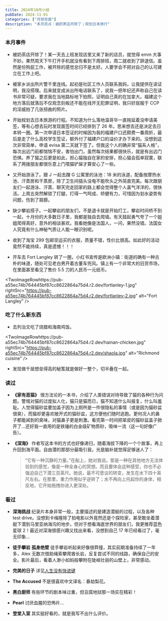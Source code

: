 ```yaml
---
title: 2024年10月小结
pubDate: 2024-11-01
categories: ["月球背面"]
description: "本月亮点：被奶茶店开除了；规划日本旅行"
---
```



### 本月事件

- 被奶茶店开除了！某一天去上班发现店里又来了新的店员，就觉得 emm 大事不妙。果然周天下午打开手机就没有看到下周排班，周二就收到了辞退信。虽然是份狗屁工作，被开除的感觉总归不是太好。人要学会不把对自己的认可建立在工作上吧。

- 被家乡派出所片警千里连线。起初是社区工作人员联系我妈，让我提供在读证明，我没搭理。后来就变成派出所电话联系了，说我一把年纪还声称自己在读书非常可疑，要求我在当地路标地下拍照，证明自己真的在加拿大。福建这个地方落后就落后不仅观念刻板还不能在线开无犯罪证明，我只好屈服于 CCP 的淫威拍了几张扭曲的照片。

- 开始规划去日本旅游的行程。不知道为什么落地温哥华一直拖延着没申请美签，等有心想去玩时发现面签时间已经排到了 26 年。思来想去还是决定去日本转一圈。第一次申请日本签证的时候因为我的福建户口还颇费一番周折，最后是走了什么高校学生签证，额外付了福建户口的溢价才办下来的。没想到这次非常简单，申请 evisa 第二天就下签了。但我这个人的确非常“猫系人格”，每次出远门前都惴惴不安，害怕出门，虽然每次结果都很快乐，就是有出远门恐惧。养了猫之后更是如此，担心猫独自在家的安排，担心猫会孤单寂寞，联系了两拨朋友都很乐意上门喂猫铲屎才算安心了一些。

- 又开始游泳了。跟 J 一起去蹭 G 公寓里的泳池：18 米的泳道，配备按摩热水池、汗蒸房和干蒸房，除了卫生间插头没电不能吹头之外简直完美。每次跟朋友们一起游泳、汗蒸、聊天完走回家的路上都会觉得整个人喜气洋洋的，很快活。上周五突然解锁了打腿，打得一气呵成、矫健有力，可惜因为划水姿势有问题，伤到了肩膀。

- 缺少攀岩搭子。一起攀岩的朋友们，不是退卡就是开始打工，攀岩时间桥不到一起，十月份的大多数日子里，我都是独自去爬墙。有天鼓起勇气夸了一个姐姐爬得真好，意外的相谈甚欢。我看她像是法国人，一问，果然没错。法国女人究竟有什么神秘气质让人能一眼识别呢。

- 收到了淘宝 299 包邮空运买的衣服，质量不错，性价比很高。如此好的活动竟然不能持续，真是遗憾！！！

- 开车去 Fort Langley 转了一圈，小红书宣传是欧洲小镇：街道的确有一种古朴的味道，随处可见老白男开着古董车兜风。镇上有一个非常大的旧货市场，在里面甚至看见了售价 5.5 刀的人民币一元纸币。

<TwoImageRowhttps://pub-a55ec74b764445bf87cc8622864a75d4.r2.dev/fortlanley-1.jpg"
rightSrc="https://pub-a55ec74b764445bf87cc8622864a75d4.r2.dev/fortlanley-2.jpg"
alt="Fort Langley"
/>

### 吃了什么新东西

- 去列治文吃了烧腊和海南鸡饭。

<TwoImageRowhttps://pub-a55ec74b764445bf87cc8622864a75d4.r2.dev/hainan-chicken.jpg"
rightSrc="https://pub-a55ec74b764445bf87cc8622864a75d4.r2.dev/shaola.jpg"
alt="Richmond cuisine"
/>

- 发现做千层想垒得高的秘笈就是做好一整个，切半叠在一起。

### 读过

- **《家有恶猫》** 很方法论的一本书，介绍了人类错误对待导致了猫的各种行为问题。警惕对猫的过度拟人化，猫只是猫而已，猫不知道什么叫报复，什么叫羞耻。人觉得猫砂盆要加盖子因为上厕所是一件很隐私的事情（或是因为猫砂盆很臭），而猫却更喜欢敞开式的猫砂盆，这方便他们随时逃跑。更何况人的鼻子都能闻到的臭味，对猫鼻子更是刺激。看完第一时间把翠皮的猫砂盆盖子掀开了...还好我一直用的是铁锤的白金级矿物质砂，吸味一流（这一句好像广告）。

- **《深海》** 作者写这本书的方式也好像递归，随着海拔下降的一个个故事，再上升回到海平面。自由潜的那部分最吸引我，光是脑补就觉得足够迷人了：
  > “它有一种沉静的力量。”在船上，她对我说。那是一种在其他地方无法体验到的感觉，像是一种全身心的冥想。而且要体会这种感受，你也不必强迫自己下潜三百英尺。她说，最不可思议的转变，发生在水下四十英尺左右。在那里，重力作用似乎逆转了；水不再向上托起你的身体，相反地，它开始拖拽你进入更深处。

### 看过

- **深海挑战** 纪录片本身非常一般，主要描述的是建造潜艇的过程，以及各种 test drive。没想到卡梅隆除了拍电影以外竟然还是个探险家，甚至敢坐着潜艇下潜到马里亚纳海沟的地步。但对于想看海底世界的朋友们，我更推荐蓝色星球 2！最近对深海很感兴趣又找出来看，没想到自己 17 年已经看过了，毫无印象...

- **徒手攀岩** **孤身绝壁** 徒手攀岩听起来好像很莽撞，其实前期准备持续了一年多，Alex 无数次借助绳索攀爬酋长岩，反复尝试不同的线路，确保自己的安全。影片最后，看着人渺小如蚂般攀附在陡峭壮丽的山壁上，非常感动。

- **完美的日子** 详见[人生没有快进键](https://josiewei2023.github.io/posts/perfect-days-review)

- **The Accused** 不是很喜欢中文译名：暴劫梨花。

- **黑白厨师** 有些环节的剧本味过重，但豆腐地狱那一场实在精彩！

- **Pearl** 讨厌血腥的恐怖片...

- **登堂入室** 其实挺好看的，就是我写不出什么评价。
